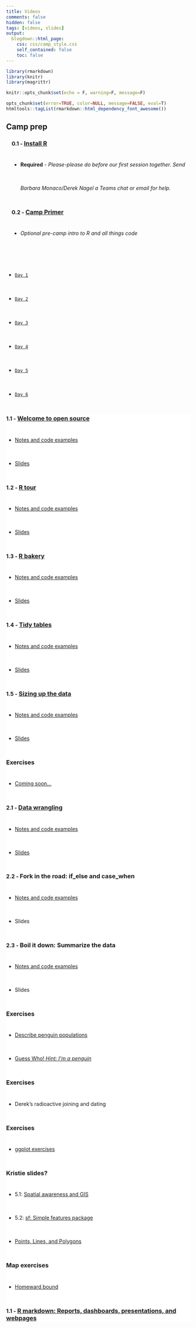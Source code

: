 ```yaml
---
title: Videos
comments: false
hidden: false
tags: [videos, slides]
output: 
  blogdown::html_page: 
    css: css/camp_style.css
    self_contained: false
    toc: false
---
```



<style> 
.fa {font-size: 24px;}
li {line-height: 4rem !important;}
hr {background: 0;}
</style>


```r
library(rmarkdown)
library(knitr)
library(magrittr)

knitr::opts_chunk$set(echo = F, warning=F, message=F)

opts_chunk$set(error=TRUE, color=NULL, message=FALSE, eval=T)
htmltools::tagList(rmarkdown::html_dependency_font_awesome())
```


<h2 style="margin-top: 28px;"> Camp prep </h2>

<div style="margin-left: 3%;">

### <i class="fas fa-clipboard"></i> <span style="font-size: 90%">0.1 - </span> [Install R](install.html)

  - **Required** - *Please-please do before our first session together. Send Barbara Monaco/Derek Nagel a Teams chat or email for help.*

### <i class="fas fa-clipboard"></i> <span style="font-size: 90%">0.2 - </span> [Camp Primer](r_camp_primer.html) 

  - *Optional pre-camp intro to R and all things code*

</div>
<br>

<ul class="nav nav-pills" id="myTab" role="tablist" style="margin-top: 18px;">
<li class="nav-item active"><a class="nav-link" id="day1-tab" data-toggle="tab" href="#day1" role="tab" aria-controls="day1" aria-selected="true">`Day 1`</a></li> 
<li class="nav-item"><a class="nav-link" id="day2-tab" data-toggle="tab" href="#day2" role="tab" aria-controls="day2" aria-selected="false">`Day 2`</a></li>
<li class="nav-item"><a class="nav-link" id="day3-tab" data-toggle="tab" href="#day3" role="tab" aria-controls="day3" aria-selected="false">`Day 3`</a></li>
<li class="nav-item"><a class="nav-link" id="day4-tab" data-toggle="tab" href="#day4" role="tab" aria-controls="day4" aria-selected="false">`Day 4`</a></li> 
<li class="nav-item"><a class="nav-link" id="day5-tab" data-toggle="tab" href="#day5" role="tab" aria-controls="day5" aria-selected="false">`Day 5`</a></li> 
<li class="nav-item"><a class="nav-link" id="day6-tab" data-toggle="tab" href="#day6" role="tab" aria-controls="day6" aria-selected="false">`Day 6`</a></li></ul>

<div class="well tab-content" id="myTabContent" style="background-color: white;">
<div class="tab-pane fade active in" id="day1" role="tabpanel" aria-labelledby="day1-tab">

### <i class="fa fa-video-camera"></i> <span style="font-size: 90%">1.1 - </span> [Welcome to open source](videos/day1/01-1-welcome.html)  
  
- [Notes and code examples](day1.html#welcome) 
- [Slides](https://tidy-mn.github.io/R-camp-slides/day1/01-1-Welcome.html) 


### <i class="fa fa-video-camera"></i> <span style="font-size: 90%">1.2 - </span> [R tour](videos/day1/01-2-r-tour.html) 

- [Notes and code examples](day1.html#rstudio-tour) 
- [Slides](https://tidy-mn.github.io/R-camp-slides/day1/01-2-R-tour.html) 


### <i class="fa fa-video-camera"></i> <span style="font-size: 90%">1.3 - </span> [R bakery](videos/day1/01-3-r-bakery.html) 

- [Notes and code examples](day1.html#names-and-things) 
- [Slides](https://tidy-mn.github.io/R-camp-slides/day1/01-3-R-bakery.html)


### <i class="fa fa-video-camera" ></i> <span style="font-size: 90%">1.4 - </span> [Tidy tables](videos/day1/01-4-tidy-tables.html)

- [Notes and code examples](day1.html#tidy-tables-and-dataframes) 
- [Slides](https://tidy-mn.github.io/R-camp-slides/day1/01-4-Tables-and-dataframes#1)


### <i class="fa fa-video-camera" ></i> <span style="font-size: 90%">1.5 - </span> [Sizing up the data](videos/day1/01-5-size-up-the-data.html)

- [Notes and code examples](day1.html#size-up-the-data) 
- [Slides](https://tidy-mn.github.io/R-camp-slides/day1/01-4-Tables-and-dataframes#1)

### <i class="fa fa-birthday-cake" aria-hidden="true"></i> Exercises

- [Coming soon...](https://tidy-mn.github.io/R-camp-penguins/exercise/day1/exercises.html)

</div>

<div class="tab-pane fade" id="day2" role="tabpanel" aria-labelledby="day2-tab">


### <i class="fa fa-video-camera"></i> <span style="font-size: 90%">2.1 - </span> [Data wrangling](videos/day2/02-1-data-wrangling.html)
  
- [Notes and code examples](day2.html) 
- [Slides](https://tidy-mn.github.io/R-camp-slides/day2/02-1-Data_wrangling.html#1)



### <i class="fa fa-video-camera"></i> <span style="font-size: 90%">2.2 - </span> Fork in the road: if_else and case_when 
  
- [Notes and code examples](day2.html#forks) 
- Slides


### <i class="fa fa-video-camera"></i> <span style="font-size: 90%">2.3 - </span> Boil it down: Summarize the data  
  
- [Notes and code examples](day2.html#summarize) 
- Slides


### <i class="fa fa-birthday-cake" aria-hidden="true"></i> Exercises

- [Describe penguin populations](https://tidy-mn.github.io/R-camp-penguins/page/exercise/describe_penguin_populations.html)
- [Guess Who! *Hint: I'm a penguin*](https://tidy-mn.github.io/R-camp-penguins/page/exercise/find_the_penguin.html)

</div>

<div class="tab-pane fade" id="day3" role="tabpanel" aria-labelledby="day3-tab">  

### <i class="fa fa-birthday-cake" aria-hidden="true"></i> Exercises

- Derek's radioactive joining and dating

</div> 

<div class="tab-pane fade" id="day4" role="tabpanel" aria-labelledby="day4-tab">   

### <i class="fa fa-birthday-cake" aria-hidden="true"></i> Exercises

- [ggplot exercises](https://tidy-mn.github.io/R-camp-penguins/page/exercise/day4/4_1_ggplot_exercises.html)

</div> 

<div class="tab-pane fade" id="day5" role="tabpanel" aria-labelledby="day5-tab">  

### Kristie slides?

- 5.1: [Spatial awareness and GIS](https://tidy-mn.github.io/R-camp-penguins/page/exercise/day5/intro_to_gis.html)
- 5.2: [sf: Simple features package](https://tidy-mn.github.io/R-camp-penguins/page/exercise/day5/sf.html)
- [Points, Lines, and Polygons](https://tidy-mn.github.io/R-camp-penguins/page/exercise/day5/5_3_points_lines_polygons.html)


### <i class="fa fa-birthday-cake" aria-hidden="true"></i> Map exercises

- [Homeward bound](https://tidy-mn.github.io/R-camp-penguins/page/exercise/day5/5_homeward_bound.html)


</div> 


<div class="tab-pane fade" id="day6" role="tabpanel" aria-labelledby="day6-tab"> 

### <i class="fa fa-video-camera"></i> <span style="font-size: 90%">1.1 - </span> [R markdown: Reports, dashboards, presentations, and webpages]()  

</div>

</div>
